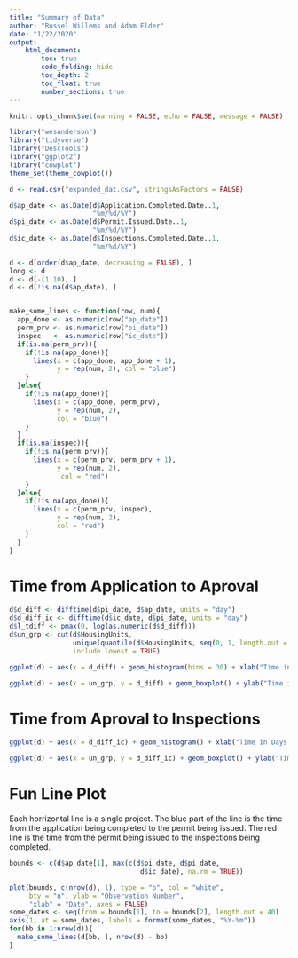 ```yaml
---
title: "Summary of Data"
author: "Russel Willems and Adam Elder"
date: "1/22/2020"
output: 
    html_document:
        toc: true
        code_folding: hide
        toc_depth: 2
        toc_float: true
        number_sections: true
---
```


```r
knitr::opts_chunk$set(warning = FALSE, echo = FALSE, message = FALSE)
```

```r
library("wesanderson")
library("tidyverse")
library("DescTools")
library("ggplot2")
library("cowplot")
theme_set(theme_cowplot())

d <- read.csv("expanded_dat.csv", stringsAsFactors = FALSE)

d$ap_date <- as.Date(d$Application.Completed.Date..1,
                     "%m/%d/%Y")
d$pi_date <- as.Date(d$Permit.Issued.Date..1,
                     "%m/%d/%Y")
d$ic_date <- as.Date(d$Inspections.Completed.Date..1,
                     "%m/%d/%Y")

d <- d[order(d$ap_date, decreasing = FALSE), ]
long <- d
d <- d[-(1:10), ]
d <- d[!is.na(d$ap_date), ]


make_some_lines <- function(row, num){
  app_done <- as.numeric(row["ap_date"])
  perm_prv <- as.numeric(row["pi_date"])
  inspec   <- as.numeric(row["ic_date"])
  if(is.na(perm_prv)){
    if(!is.na(app_done)){
      lines(x = c(app_done, app_done + 1),
            y = rep(num, 2), col = "blue")
    }
  }else{
    if(!is.na(app_done)){
      lines(x = c(app_done, perm_prv),
            y = rep(num, 2),
            col = "blue")
    }
  }
  if(is.na(inspec)){
    if(!is.na(perm_prv)){
      lines(x = c(perm_prv, perm_prv + 1),
            y = rep(num, 2),
             col = "red")
    }
  }else{
    if(!is.na(app_done)){
      lines(x = c(perm_prv, inspec),
            y = rep(num, 2),
            col = "red")
    }
  }
}
```


# Time from Application to Aproval

```r
d$d_diff <- difftime(d$pi_date, d$ap_date, units = "day")
d$d_diff_ic <- difftime(d$ic_date, d$pi_date, units = "day")
d$l_tdiff <- pmax(0, log(as.numeric(d$d_diff)))
d$un_grp <- cut(d$HousingUnits,  
                unique(quantile(d$HousingUnits, seq(0, 1, length.out = 40))),
                include.lowest = TRUE)

ggplot(d) + aes(x = d_diff) + geom_histogram(bins = 30) + xlab("Time in Days from Application to Aproval")

ggplot(d) + aes(x = un_grp, y = d_diff) + geom_boxplot() + ylab("Time in Days from Application to Aproval") + xlab("Number Housing Units")
```

# Time from Aproval to Inspections

```r
ggplot(d) + aes(x = d_diff_ic) + geom_histogram() + xlab("Time in Days from Aproval to Inspection completion")

ggplot(d) + aes(x = un_grp, y = d_diff_ic) + geom_boxplot() + ylab("Time in Days from Aproval to Inspection") + xlab("Number Housing Units")
```


# Fun Line Plot

Each horrizontal line is a single project.  The blue part of the line is the time from the application being completed to the permit being issued.  The red line is the time from the permit being issued to the inspections being completed.

```r
bounds <- c(d$ap_date[1], max(c(d$pi_date, d$pi_date,
                                 d$ic_date), na.rm = TRUE))

plot(bounds, c(nrow(d), 1), type = "b", col = "white",
     bty = "n", ylab = "Observation Number",
     "xlab" = "Date", axes = FALSE)
some_dates <- seq(from = bounds[1], to = bounds[2], length.out = 40)
axis(1, at = some_dates, labels = format(some_dates, "%Y-%m"))
for(bb in 1:nrow(d)){
  make_some_lines(d[bb, ], nrow(d) - bb)
}
```







